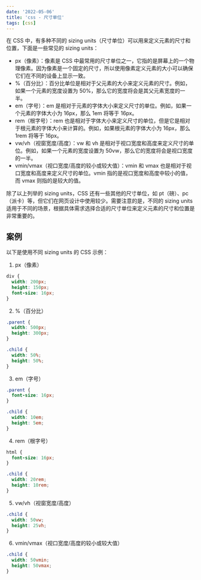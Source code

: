 ```yaml
---
date: '2022-05-06'
title: 'css - 尺寸单位'
tags: [css]
---
```


在 CSS 中，有多种不同的 sizing units（尺寸单位）可以用来定义元素的尺寸和位置，下面是一些常见的 sizing units：

- px（像素）：像素是 CSS 中最常用的尺寸单位之一，它指的是屏幕上的一个物理像素。因为像素是一个固定的尺寸，所以使用像素定义元素的大小可以确保它们在不同的设备上显示一致。
- %（百分比）：百分比单位是相对于父元素的大小来定义元素的尺寸。例如，如果一个元素的宽度设置为 50%，那么它的宽度将会是其父元素宽度的一半。
- em（字号）：em 是相对于元素的字体大小来定义尺寸的单位。例如，如果一个元素的字体大小为 16px，那么 1em 将等于 16px。
- rem（根字号）：rem 也是相对于字体大小来定义尺寸的单位，但是它是相对于根元素的字体大小来计算的。例如，如果根元素的字体大小为 16px，那么 1rem 将等于 16px。
- vw/vh（视窗宽度/高度）：vw 和 vh 是相对于视口宽度和高度来定义尺寸的单位。例如，如果一个元素的宽度设置为 50vw，那么它的宽度将会是视口宽度的一半。
- vmin/vmax（视口宽度/高度的较小或较大值）：vmin 和 vmax 也是相对于视口宽度和高度来定义尺寸的单位。vmin 指的是视口宽度和高度中较小的值，而 vmax 则指的是较大的值。

除了以上列举的 sizing units，CSS 还有一些其他的尺寸单位，如 pt（磅）、pc（派卡）等，但它们在网页设计中使用较少。需要注意的是，不同的 sizing units 适用于不同的场景，根据具体需求选择合适的尺寸单位来定义元素的尺寸和位置是非常重要的。

## 案例

以下是使用不同 sizing units 的 CSS 示例：

1. px（像素）

```css
div {
  width: 200px;
  height: 150px;
  font-size: 16px;
}
```

2. %（百分比）

```css
.parent {
  width: 500px;
  height: 300px;
}

.child {
  width: 50%;
  height: 50%;
}
```

3. em（字号）

```css
.parent {
  font-size: 16px;
}

.child {
  width: 10em;
  height: 5em;
}
```

4. rem（根字号）

```css
html {
  font-size: 16px;
}

.child {
  width: 20rem;
  height: 10rem;
}
```

5. vw/vh（视窗宽度/高度）

```css
.child {
  width: 50vw;
  height: 25vh;
}
```

6. vmin/vmax（视口宽度/高度的较小或较大值）

```css
.child {
  width: 50vmin;
  height: 50vmax;
}
```
